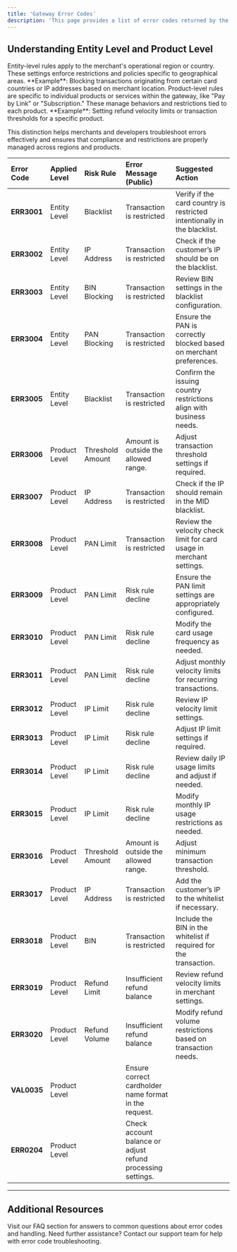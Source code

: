 ```yaml
---
title: 'Gateway Error Codes'
description: 'This page provides a list of error codes returned by the gateway, along with descriptions and suggested actions. Error codes are organized by Entity Level and Product Level to help identify where the error applies.'
---
```


## **Understanding Entity Level and Product Level**

<CardGroup>
  <Card title="Entity Level" icon="map-location-dot">
    Entity-level rules apply to the merchant's operational region or country. These settings enforce restrictions and policies specific to geographical areas.  
    **Example**: Blocking transactions originating from certain card countries or IP addresses based on merchant location.
  </Card>

  <Card title="Product Level" icon="folder-gear">
    Product-level rules are specific to individual products or services within the gateway, like "Pay by Link" or "Subscription." These manage behaviors and restrictions tied to each product.  
    **Example**: Setting refund velocity limits or transaction thresholds for a specific product.
  </Card>
</CardGroup>


This distinction helps merchants and developers troubleshoot errors effectively and ensures that compliance and restrictions are properly managed across regions and products.


| **Error Code** | **Applied Level** | **Risk Rule** | **Error Message (Public)** | **Suggested Action** |
| :------------- | :---------------- | :------------ | :-------------------------- | :------------------- |
| **ERR3001**    | Entity Level      | Blacklist     | Transaction is restricted   | Verify if the card country is restricted intentionally in the blacklist. |
| **ERR3002**    | Entity Level      | IP Address    | Transaction is restricted   | Check if the customer’s IP should be on the blacklist.                   |
| **ERR3003**    | Entity Level      | BIN Blocking  | Transaction is restricted   | Review BIN settings in the blacklist configuration.                      |
| **ERR3004**    | Entity Level      | PAN Blocking  | Transaction is restricted   | Ensure the PAN is correctly blocked based on merchant preferences.       |
| **ERR3005**    | Entity Level      | Blacklist     | Transaction is restricted   | Confirm the issuing country restrictions align with business needs.      |
| **ERR3006**    | Product Level     | Threshold Amount | Amount is outside the allowed range. | Adjust transaction threshold settings if required.                       |
| **ERR3007**    | Product Level     | IP Address    | Transaction is restricted   | Check if the IP should remain in the MID blacklist.                      |
| **ERR3008**    | Product Level     | PAN Limit     | Transaction is restricted   | Review the velocity check limit for card usage in merchant settings.     |
| **ERR3009**    | Product Level     | PAN Limit     | Risk rule decline           | Ensure the PAN limit settings are appropriately configured.              |
| **ERR3010**    | Product Level     | PAN Limit     | Risk rule decline           | Modify the card usage frequency as needed.                               |
| **ERR3011**    | Product Level     | PAN Limit     | Risk rule decline           | Adjust monthly velocity limits for recurring transactions.               |
| **ERR3012**    | Product Level     | IP Limit      | Risk rule decline           | Review IP velocity limit settings.                                       |
| **ERR3013**    | Product Level     | IP Limit      | Risk rule decline           | Adjust IP limit settings if required.                                    |
| **ERR3014**    | Product Level     | IP Limit      | Risk rule decline           | Review daily IP usage limits and adjust if needed.                       |
| **ERR3015**    | Product Level     | IP Limit      | Risk rule decline           | Modify monthly IP usage restrictions as needed.                          |
| **ERR3016**    | Product Level     | Threshold Amount | Amount is outside the allowed range. | Adjust minimum transaction threshold.                                    |
| **ERR3017**    | Product Level     | IP Address    | Transaction is restricted   | Add the customer’s IP to the whitelist if necessary.                     |
| **ERR3018**    | Product Level     | BIN           | Transaction is restricted   | Include the BIN in the whitelist if required for the transaction.        |
| **ERR3019**    | Product Level     | Refund Limit  | Insufficient refund balance | Review refund velocity limits in merchant settings.                      |
| **ERR3020**    | Product Level     | Refund Volume | Insufficient refund balance | Modify refund volume restrictions based on transaction needs.            |
| **VAL0035**    | Product Level     |               | Ensure correct cardholder name format in the request.                    |
| **ERR0204**    | Product Level     |               | Check account balance or adjust refund processing settings.              |

***

## **Additional Resources**

<CardGroup>
  <Card title="Frequently Asked Questions" icon="comments-question" href="/support/faqs">
    Visit our FAQ section for answers to common questions about error codes and handling.
  </Card>

  <Card title="Contact Support" icon="life-ring" href="/support/contact">
    Need further assistance? Contact our support team for help with error code troubleshooting.
  </Card>
</CardGroup>